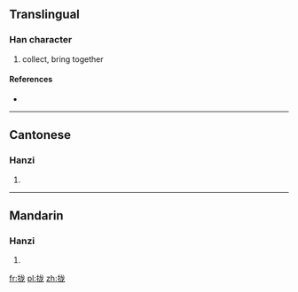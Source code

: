 {{also|攏}}
==Translingual==

===Han character===
{{Han char|rn=64|rad=手|as=05|sn=8|four=|canj=手戈大心 (QIKP)}}

# collect, bring together

====References====
* {{Han ref|kx=0427.161|hdz=31850.010|uh=62E2|ud=25314}}

----

==Cantonese==

===Hanzi===
{{yue-hanzi|jyut=|y=lung5|tra=攏}}

# {{defn|Cantonese|sort=手05}}

----

==Mandarin==

===Hanzi===
{{cmn-hanzi|tra=攏|pin=[[lǒng]] ([[long3]])|wg=lung<sup>3</sup>}}

# {{defn|Mandarin|sort=手05}}

[[fr:拢]]
[[pl:拢]]
[[zh:拢]]